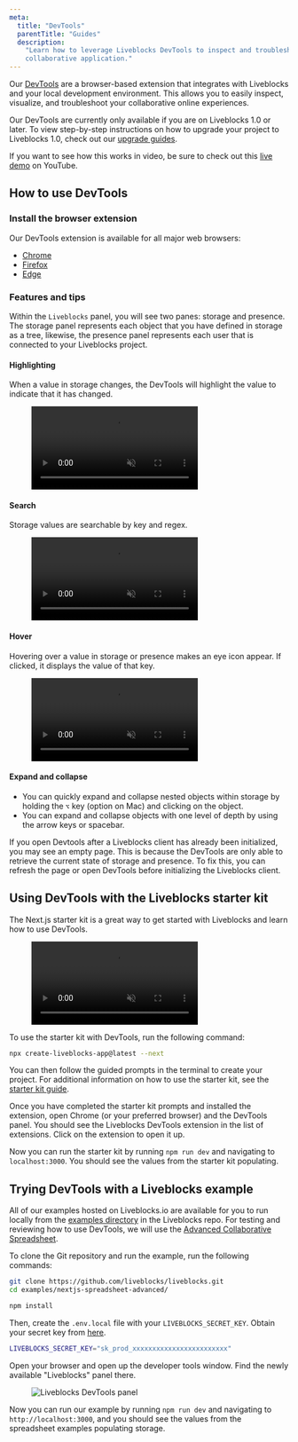 ```yaml
---
meta:
  title: "DevTools"
  parentTitle: "Guides"
  description:
    "Learn how to leverage Liveblocks DevTools to inspect and troubleshoot your
    collaborative application."
---
```


Our [DevTools](/devtools) are a browser-based extension that integrates with
Liveblocks and your local development environment. This allows you to easily
inspect, visualize, and troubleshoot your collaborative online experiences.

Our DevTools are currently only available if you are on Liveblocks 1.0 or later.
To view step-by-step instructions on how to upgrade your project to Liveblocks
1.0, check out our [upgrade guides](/guides/upgrading/).

<Banner title="Live demo video">

If you want to see how this works in video, be sure to check out this
[live demo](https://www.youtube.com/watch?v=-6Jxejp0iuw) on YouTube.

</Banner>

## How to use DevTools

### Install the browser extension

Our DevTools extension is available for all major web browsers:

- [Chrome](https://chrome.google.com/webstore/detail/liveblocks-devtools/iiagocfmmhknpdalddkbiejnfmbmlffk)
- [Firefox](https://addons.mozilla.org/en-US/firefox/addon/liveblocks-devtools/)
- [Edge](https://microsoftedge.microsoft.com/addons/detail/liveblocks-devtools/hfecmmnilleegmjaegkjjklnjbgadikg)

### Features and tips

Within the `Liveblocks` panel, you will see two panes: storage and presence. The
storage panel represents each object that you have defined in storage as a tree,
likewise, the presence panel represents each user that is connected to your
Liveblocks project.

#### Highlighting

When a value in storage changes, the DevTools will highlight the value to
indicate that it has changed.

<Figure>
  <video autoPlay loop muted playsInline>
    <source
      src="/images/docs/devtools/highlight-changes.mp4"
      type="video/mp4"
    />
  </video>
</Figure>

#### Search

Storage values are searchable by key and regex.

<Figure>
  <video autoPlay loop muted playsInline>
    <source src="/images/docs/devtools/search-regex.mp4" type="video/mp4" />
  </video>
</Figure>

#### Hover

Hovering over a value in storage or presence makes an eye icon appear. If
clicked, it displays the value of that key.

<Figure>
  <video autoPlay loop muted playsInline>
    <source src="/images/docs/devtools/expand-tooltip.mp4" type="video/mp4" />
  </video>
</Figure>

#### Expand and collapse

- You can quickly expand and collapse nested objects within storage by holding
  the `⌥` key (option on Mac) and clicking on the object.
- You can expand and collapse objects with one level of depth by using the arrow
  keys or spacebar.

<Banner title="Initialization">

If you open Devtools after a Liveblocks client has already been initialized, you
may see an empty page. This is because the DevTools are only able to retrieve
the current state of storage and presence. To fix this, you can refresh the page
or open DevTools before initializing the Liveblocks client.

</Banner>

## Using DevTools with the Liveblocks starter kit

The Next.js starter kit is a great way to get started with Liveblocks and learn
how to use DevTools.

<Figure>
  <video autoPlay loop muted playsInline>
    <source
      src="/images/docs/devtools/liveblocks-devtools-starter-kit.mp4"
      type="video/mp4"
    />
  </video>
</Figure>
To use the starter kit with DevTools, run the following command:

```bash
npx create-liveblocks-app@latest --next
```

You can then follow the guided prompts in the terminal to create your project.
For additional information on how to use the starter kit, see the
[starter kit guide](docs/guides/nextjs-starter-kit).

Once you have completed the starter kit prompts and installed the extension,
open Chrome (or your preferred browser) and the DevTools panel. You should see
the Liveblocks DevTools extension in the list of extensions. Click on the
extension to open it up.

Now you can run the starter kit by running `npm run dev` and navigating to
`localhost:3000`. You should see the values from the starter kit populating.

## Trying DevTools with a Liveblocks example

All of our examples hosted on Liveblocks.io are available for you to run locally
from the
[examples directory](https://github.com/liveblocks/liveblocks/tree/main/examples)
in the Liveblocks repo. For testing and reviewing how to use DevTools, we will
use the
[Advanced Collaborative Spreadsheet](https://liveblocks.io/examples/collaborative-spreadsheet-advanced/nextjs).

To clone the Git repository and run the example, run the following commands:

```bash
git clone https://github.com/liveblocks/liveblocks.git
cd examples/nextjs-spreadsheet-advanced/
```

```bash
npm install
```

Then, create the `.env.local` file with your `LIVEBLOCKS_SECRET_KEY`. Obtain
your secret key from [here](https://liveblocks.io/dashboard/apikeys).

```bash file=".env.local"
LIVEBLOCKS_SECRET_KEY="sk_prod_xxxxxxxxxxxxxxxxxxxxxxxx"
```

Open your browser and open up the developer tools window. Find the newly
available "Liveblocks" panel there.

<Figure highlight={false}>
  <Image
    src="/images/docs/devtools/spreadsheet-example.png"
    alt="Liveblocks DevTools panel"
    layout="responsive"
    width={730}
    height={504}
    quality={90}
  />
</Figure>

Now you can run our example by running `npm run dev` and navigating to
`http://localhost:3000`, and you should see the values from the spreadsheet
examples populating storage.
